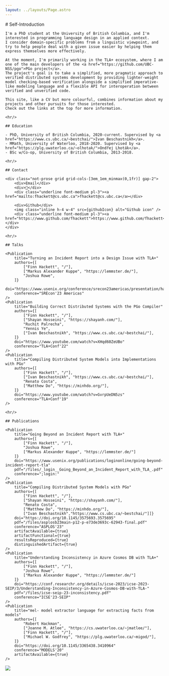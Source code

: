```yaml
---
layout: ../layouts/Page.astro
---
```


<div class="md:grid md:grid-cols-[.7fr_.3fr]">
<div class="p-4 prose prose-zinc container max-w-none prose-headings:mb-3 prose-hr:my-4">
    # Self-Introduction

    I'm a PhD student at the University of British Columbia, and I'm interested in programming language design in an applied context.
    I consider domain-specific problems from a linguistic viewpoint, and try to help people deal with a given issue easier by helping them express themselves more effectively.

    At the moment, I'm primarily working in the TLA+ ecosystem, where I am one of the main developers of the <a href="https://github.com/UBC-NSS/pgo">PGo project</a>.
    The project's goal is to take a simplified, more pragmatic approach to verified distributed systems development by providing lighter-weight model checking-based verification alongside a simplified imperative-like modeling language and a flexible API for interoperation between verified and unverified code.

    This site, like a CV but more colourful, combines information about my projects and other pursuits for those interested.
    Check out the links at the top for more information.

    <hr/>

    ## Education

    - PhD, University of British Columbia, 2020-current. Supervised by <a href="https://www.cs.ubc.ca/~bestchai/">Ivan Beschastnikh</a>.
    - MMath, University of Waterloo, 2018-2020. Supervised by <a href="https://plg.uwaterloo.ca/~olhotak/">Ondřej Lhoták</a>.
    - BSc w/Co-op, University of British Columbia, 2013-2018.

    <hr/>

    ## Contact

    <div class="not-prose grid grid-cols-[3em_1em_minmax(0,1fr)] gap-2">
        <div>Email</div>
        <div>📧</div>
        <div class="underline font-medium pl-3"><a href="mailto:fhackett@cs.ubc.ca">fhackett@cs.ubc.ca</a></div>

        <div>Github</div>
        <img class="inline h-4 w-4" src={githubIcon} alt="Github icon" />
        <div class="underline font-medium pl-3"><a href="https://www.github.com/fhackett">https://www.github.com/fhackett</a></div>
    </div>

    <hr/>

    ## Talks

    <Publication
        title="Turning an Incident Report into a Design Issue with TLA+"
        authors={[
            ["Finn Hackett", "/"],
            ["Markus Alexander Kuppe", "https://lemmster.de/"],
            "Joshua Rowe",
        ]}
        doi="https://www.usenix.org/conference/srecon23americas/presentation/hackett"
        conference="SREcon'23 Americas"
    />
    <Publication
        title="Building Correct Distributed Systems with the PGo Compiler"
        authors={[
            ["Finn Hackett", "/"],
            ["Shayan Hosseini", "https://shayanh.com/"],
            "Ruchit Palrecha",
            "Yennis Ye",
            ["Ivan Beschastnikh", "https://www.cs.ubc.ca/~bestchai/"],
        ]}
        doi="https://www.youtube.com/watch?v=XHqd60ZeUBo"
        conference="TLA+Conf'22"
    />
    <Publication
        title="Compiling Distributed System Models into Implementations with PGo"
        authors={[
            ["Finn Hackett", "/"],
            ["Ivan Beschastnikh", "https://www.cs.ubc.ca/~bestchai/"],
            "Renato Costa",
            ["Matthew Do", "https://minhdo.org/"],
        ]}
        doi="https://www.youtube.com/watch?v=GvrpUeDN5zs"
        conference="TLA+Conf'19"
    />

    <hr/>

    ## Publications

    <Publication
        title="Going Beyond an Incident Report with TLA+"
        authors={[
            ["Finn Hackett", "/"],
            "Joshua Rowe",
            ["Markus Alexander Kuppe", "https://lemmster.de/"]
        ]}
        doi="https://www.usenix.org/publications/loginonline/going-beyond-incident-report-tla"
        pdf="/files/_login__Going_Beyond_an_Incident_Report_with_TLA_.pdf"
        conference=";login:"
    />
    <Publication
        title="Compiling Distributed System Models with PGo"
        authors={[
            ["Finn Hackett", "/"],
            ["Shayan Hosseini", "https://shayanh.com/"],
            "Renato Costa",
            ["Matthew Do", "https://minhdo.org/"],
            ["Ivan Beschastnikh","https://www.cs.ubc.ca/~bestchai/"]]}
        doi="https://doi.org/10.1145/3575693.3575695"
        pdf="/files/asplosb23main-p12-p-e73de3693c-62943-final.pdf"
        conference="ASPLOS'23"
        artifactAvailable={true}
        artifactFunctional={true}
        resultsReproduced={true}
        distinguishedArtifact={true}
    />
    <Publication
        title="Understanding Inconsistency in Azure Cosmos DB with TLA+"
        authors={[
            ["Finn Hackett", "/"],
            "Joshua Rowe",
            ["Markus Alexander Kuppe", "https://lemmster.de/"]
        ]}
        doi="https://conf.researchr.org/details/icse-2023/icse-2023-SEIP/3/Understanding-Inconsistency-in-Azure-Cosmos-DB-with-TLA-"
        pdf="/files/icse-seip-23-inconsistency.pdf"
        conference="ICSE'23-SEIP"
    />
    <Publication
        title="mel- model extractor language for extracting facts from models"
        authors={[
            "Robert Hackman",
            ["Joanne M. Atlee", "https://cs.uwaterloo.ca/~jmatlee/"],
            ["Finn Hackett", "/"],
            ["Michael W. Godfrey", "https://plg.uwaterloo.ca/~migod/"],
        ]}
        doi="https://doi.org/10.1145/3365438.3410964"
        conference="MODELS'20"
        artifactAvailable={true}
    />

</div>

<div class="hidden md:block bg-gradient-to-br from-white via-white to-zinc-400">
    <img src={bgImage} class="w-full rounded-bl-[10rem]" draggable="false" />
</div>
</div>
